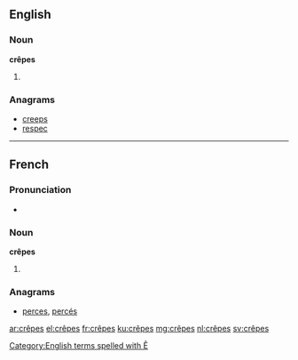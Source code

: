 ==English==

===Noun===
'''crêpes'''

# {{plural of|crêpe}}

===Anagrams===
* [[creeps#English|creeps]]
* [[respec#English|respec]]

[[Category:English terms spelled with Ê]]

----

==French==

===Pronunciation===
* {{audio|Fr-les crêpes.ogg|audio}}

===Noun===
'''crêpes'''

# {{plural of|crêpe|lang=fr|sort=crepes}}

===Anagrams===
* [[perces#French|perces]], [[percés#French|percés]]

[[ar:crêpes]]
[[el:crêpes]]
[[fr:crêpes]]
[[ku:crêpes]]
[[mg:crêpes]]
[[nl:crêpes]]
[[sv:crêpes]]